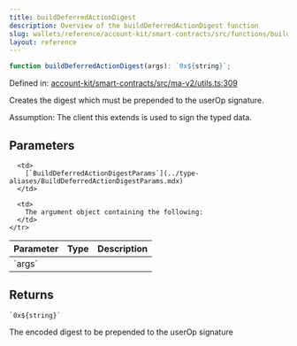 ```yaml
---
title: buildDeferredActionDigest
description: Overview of the buildDeferredActionDigest function
slug: wallets/reference/account-kit/smart-contracts/src/functions/buildDeferredActionDigest
layout: reference
---
```


```ts
function buildDeferredActionDigest(args): `0x${string}`;
```

Defined in: [account-kit/smart-contracts/src/ma-v2/utils.ts:309](https://github.com/alchemyplatform/aa-sdk/blob/e3c1a23e6e03f44bf2db3afddb97a91b175cba58/account-kit/smart-contracts/src/ma-v2/utils.ts#L309)

Creates the digest which must be prepended to the userOp signature.

Assumption: The client this extends is used to sign the typed data.

## Parameters

<table>
  <thead>
    <tr>
      <th align="left">Parameter</th>
      <th align="left">Type</th>
      <th align="left">Description</th>
    </tr>
  </thead>

  <tbody>
    <tr>
      <td>
        `args`
      </td>

      <td>
        [`BuildDeferredActionDigestParams`](../type-aliases/BuildDeferredActionDigestParams.mdx)
      </td>

      <td>
        The argument object containing the following:
      </td>
    </tr>

  </tbody>
</table>

## Returns

`` `0x${string}` ``

The encoded digest to be prepended to the userOp signature
